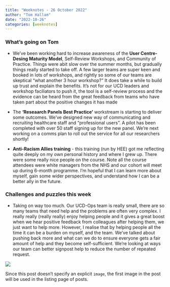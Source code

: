 ```yaml
---
title: "Weeknotes - 26 October 2022"
author: "Tom Hallam"
date: "2022-10-26"
categories: [weeknotes]
---
```


<h3>What's going on Tom</h3>
* We've been working hard to increase awareness of the <b>User Centre-Desing Maturity Model</b>, Self-Review Workshops, and Community of Practice. Things were abit slow over the summer months, but gradually things really started to take off. 
A few larger teams are super keen and booked in lots of workshops, and rightly so some of our teams are skeptical "what another 3 hour workshop?"
It does take a while to build up trust and explain the benefits. It's not for our UCD leaders and workshop faciliators to push it, the tool is a self-review process and the evidence can be heard from the great feedback from teams who have taken part about the positive changes it has made

* The <b>'Reseaarch Panels Best Practice'</b> workstream is starting to deliver some outcomes. We've designed new way of communicating and recruiting healthcare staff and "professional users". A pilot has been completed with over 50 staff signing up for the new panel. We're next working on a comms plan to roll out the service for all our researchers shortly! 

* <b>Anti-Racism Allies training</b> - this training (run by HEE) got me reflecting quite deeply on my own personal history and where I grew up. There were some really nice people on the course. Note all the course attendees were white managers from the NHS and our cohort will meet up during 6-month programme. I'm hopeful that I can learn more about myself, gain some wider perspectives, and understand how I can be a better ally in the future. 


<h3>Challenges and puzzles this week</h3>

* Taking on way too much. Our UCD-Ops team is really small,  there are so many teams that need help and the problems are often very complex. I really really (really really) enjoy helping people and it gives a great boost when we hear positive feedback from colleagues after helping them, we just want to help more. However, I realise that by helping people all the time it can be a burden on myself, and the team. We've talked about pushing back more and what can we do to ensure everyone gets a fair amount of help and they become self-sufficient. We're looking at ways our team can better signpost help to reduce the number of repeated request.



![](lysander-yuen-wk833OrQLJE-unsplash.jpg)

Since this post doesn't specify an explicit `image`, the first image in the post will be used in the listing page of posts.
